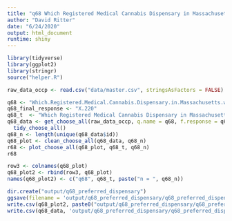 ```yaml
---
title: "q68 Which Registered Medical Cannabis Dispensary in Massachusetts would you like a discount to for future purchases? Please select all that you would like."
author: "David Ritter"
date: "6/24/2020"
output: html_document
runtime: shiny
---
```


```r
library(tidyverse)
library(ggplot2)
library(stringr)
source("helper.R")
```

```r
raw_data_occp <- read.csv("data/master.csv", stringsAsFactors = FALSE)
```

```r
q68 <- "Which.Registered.Medical.Cannabis.Dispensary.in.Massachusetts.would.you.like.a.discount.to.for.future.purchases..Please.select.all.that.you.would.like."
q68_final_response <- "X.220"
q68_t  <- "Which Registered Medical Cannabis Dispensary in Massachusetts would you like a discount to for future purchases? Please select all that you would like."
q68_data <- get_choose_all(raw_data_occp, q.name = q68, f.response = q68_final_response) %>%
  tidy_choose_all()
q68_n <- length(unique(q68_data$id))
q68_plot <- clean_choose_all(q68_data, q68_n)
r68 <- plot_choose_all(q68_plot, q68_t, q68_n)
r68
```

```r
row3 <- colnames(q68_plot)
q68_plot2 <- rbind(row3, q68_plot)
names(q68_plot2) <- c("q68", q68_t, paste("n = ", q68_n))
```

```r
dir.create("output/q68_preferred_dispensary")
ggsave(filename = 'output/q68_preferred_dispensary/q68_preferred_dispensary.png', plot = r68, device = 'png')
write.csv(q68_plot2, paste0("output/q68_preferred_dispensary/q68_preferred_dispensary_", q68_n,".csv"), row.names=F)
write.csv(q68_data, 'output/q68_preferred_dispensary/q68_preferred_dispensary_ids.csv', row.names = FALSE)
```